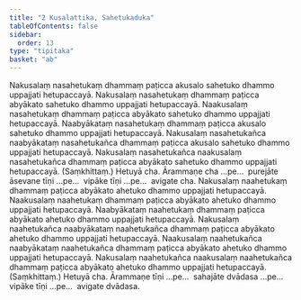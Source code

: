 ```yaml
---
title: "2 Kusalattika, Sahetukaduka"
tableOfContents: false
sidebar:
  order: 13
type: "tipitaka"
basket: "ab"
---
```



<DynamicBreadcrumb />

<Division number="3">

<Paragraph number="14">
Nakusalaṃ nasahetukaṃ dhammaṃ paṭicca akusalo sahetuko dhammo uppajjati hetupaccayā. Nakusalaṃ nasahetukaṃ dhammaṃ paṭicca abyākato sahetuko dhammo uppajjati hetupaccayā. Naakusalaṃ nasahetukaṃ dhammaṃ paṭicca abyākato sahetuko dhammo uppajjati hetupaccayā. Naabyākataṃ nasahetukaṃ dhammaṃ paṭicca akusalo sahetuko dhammo uppajjati hetupaccayā. Nakusalaṃ nasahetukañca naabyākataṃ nasahetukañca dhammaṃ paṭicca akusalo sahetuko dhammo uppajjati hetupaccayā. Nakusalaṃ nasahetukañca naakusalaṃ nasahetukañca dhammaṃ paṭicca abyākato sahetuko dhammo uppajjati hetupaccayā. (Saṃkhittaṃ.)
</Paragraph>

<Paragraph number="15">
Hetuyā cha. Ārammaṇe cha …pe…  purejāte āsevane tīṇi …pe…  vipāke tīṇi …pe…  avigate cha.
</Paragraph>

</Division>
<Division number="4">

<Paragraph number="16">
Nakusalaṃ naahetukaṃ dhammaṃ paṭicca abyākato ahetuko dhammo uppajjati hetupaccayā. Naakusalaṃ naahetukaṃ dhammaṃ paṭicca abyākato ahetuko dhammo uppajjati hetupaccayā. Naabyākataṃ naahetukaṃ dhammaṃ paṭicca abyākato ahetuko dhammo uppajjati hetupaccayā. Nakusalaṃ naahetukañca naabyākataṃ naahetukañca dhammaṃ paṭicca abyākato ahetuko dhammo uppajjati hetupaccayā. Naakusalaṃ naahetukañca naabyākataṃ naahetukañca dhammaṃ paṭicca abyākato ahetuko dhammo uppajjati hetupaccayā. Nakusalaṃ naahetukañca naakusalaṃ naahetukañca dhammaṃ paṭicca abyākato ahetuko dhammo uppajjati hetupaccayā. (Saṃkhittaṃ.)
</Paragraph>

<Paragraph number="17">
Hetuyā cha. Ārammaṇe tīṇi …pe…  sahajāte dvādasa …pe…  vipāke tīṇi …pe…  avigate dvādasa.
</Paragraph>
</Division>